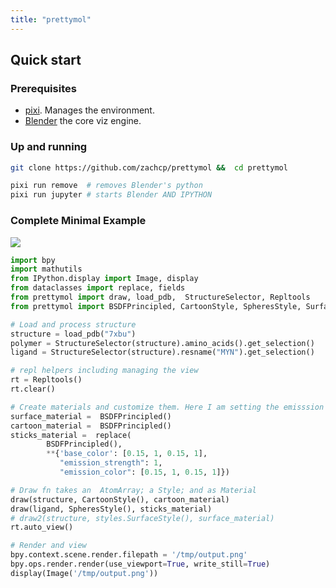 ```yaml
---
title: "prettymol"
---
```


## Quick start

### Prerequisites

- [pixi](https://pixi.sh/latest/). Manages the environment.
- [Blender](https://www.blender.org) the core viz engine.


### Up and running

```sh
git clone https://github.com/zachcp/prettymol &&  cd prettymol

pixi run remove  # removes Blender's python
pixi run jupyter # starts Blender AND IPYTHON
```


### Complete Minimal Example

![](images/green_glow.png)

```python
import bpy
import mathutils
from IPython.display import Image, display
from dataclasses import replace, fields
from prettymol import draw, load_pdb,  StructureSelector, Repltools
from prettymol import BSDFPrincipled, CartoonStyle, SpheresStyle, SurfaceStyle

# Load and process structure
structure = load_pdb("7xbu")
polymer = StructureSelector(structure).amino_acids().get_selection()
ligand = StructureSelector(structure).resname("MYN").get_selection()

# repl helpers including managing the view
rt = Repltools()
rt.clear()

# Create materials and customize them. Here I am setting the emisssion and color
surface_material =  BSDFPrincipled()
cartoon_material =  BSDFPrincipled()
sticks_material =  replace(
        BSDFPrincipled(),
        **{'base_color': [0.15, 1, 0.15, 1],
           "emission_strength": 1,
           "emission_color": [0.15, 1, 0.15, 1]})

# Draw fn takes an  AtomArray; a Style; and as Material
draw(structure, CartoonStyle(), cartoon_material)
draw(ligand, SpheresStyle(), sticks_material)
# draw2(structure, styles.SurfaceStyle(), surface_material)
rt.auto_view()

# Render and view
bpy.context.scene.render.filepath = '/tmp/output.png'
bpy.ops.render.render(use_viewport=True, write_still=True)
display(Image('/tmp/output.png'))
```
